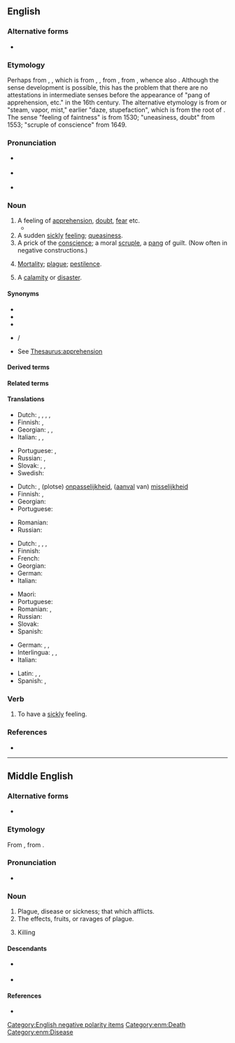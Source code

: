 {{also|Qualm}}
==English==

===Alternative forms===
* {{l|en|calm}} {{qualifier|dialectal}}

===Etymology===
{{PIE root|en|gʷelH}}
Perhaps from {{inh|en|enm|qualm}}, {{m|enm|cwalm||death, sickness, plague}}, which is from {{inh|en|ang|cwealm}} {{gloss|West Saxon: "death, disaster, plague"}}, {{m|ang|ūtcualm}} {{gloss|Anglian: "utter destruction"}}, from {{inh|en|gmw-pro|*kwalm||killing, death, destruction}}, from {{der|en|ine-pro|*gʷelH-||to stick, pierce; pain, injury, death}}, whence also {{m|en|quell}}.  Although the sense development is possible, this has the problem that there are no attestations in intermediate senses before the appearance of "pang of apprehension, etc." in the 16th century. The alternative etymology is from {{bor|en|nl|kwalm}} or {{bor|en|de|Qualm}} "steam, vapor, mist," earlier "daze, stupefaction", which is from the root of {{der|en|de|quellen|t=to stream, well up}}. The sense "feeling of faintness" is from 1530; "uneasiness, doubt" from 1553; "scruple of conscience" from 1649.

===Pronunciation===
* {{a|GenAm}} {{IPA|en|/kwɑm/|/kwɔm/|/kwɑlm/}}
* {{a|RP}} {{IPA|en|/kwɑːm/|/kwɔːm/}}
* {{audio|en|LL-Q1860 (eng)-AcpoKrane-qualm.wav|Audio (UK)}}

===Noun===
{{en-noun}}

# A feeling of [[apprehension]], [[doubt]], [[fear]] etc. {{defdate|from 16th c.}}
#* {{quote-web
|en
|date=2012-08-25
|year=
|first=
|last=
|author=Andy Pasztor
|authorlink=
|title=Armstrong, First Man on Moon, Dies
|site=Wall Street Journal
|url=http://online.wsj.com/article/SB10000872396390444812704577611620494238512.html
|archiveorg=
|accessdate=2012-08-26
|passage=Opponents of those privatization plans hoped to use Mr. Armstrong's '''qualms''' as ammunition to block the White House initiatives, and they asked for more public statements.
}}
# A sudden [[sickly]] [[feeling]]; [[queasiness]]. {{defdate|from 16th c.}}
# A prick of the [[conscience]]; a moral [[scruple]], a [[pang]] of guilt. (Now often in negative constructions.) {{defdate|from 17th c.}}
#: {{ux|en|This lawyer has no '''qualms''' about saving people who are on the wrong side of the law.}}
# {{lb|en|archaic|UK|_|dialectal}} [[mortality|Mortality]]; [[plague]]; [[pestilence]].
# {{lb|en|archaic|UK|_|dialectal}} A [[calamity]] or [[disaster]].

====Synonyms====
* {{l|en|compunction}}
* {{l|en|misgiving}}
* {{l|en|scruple}}
* {{l|en|unease}}/{{l|en|uneasiness}}
* See [[Thesaurus:apprehension]]

====Derived terms====
{{der3|en|qualmish|qualmishly|qualmishness|qualmy}}

====Related terms====
{{rel3|en|quell}}

====Translations====
{{trans-top|sudden feeling of apprehension, doubt, fear etc.}}
* Dutch: {{t|nl|angstgevoel|n}}, {{t+|nl|onbehagen|n}}, {{t+|nl|bedenking}}, {{t+|nl|onzekerheid}}, {{t+|nl|twijfel}}
* Finnish: {{t+|fi|epävarmuus}}, {{t+|fi|epäilys}}
* Georgian: {{t|ka|ეჭვი}}, {{t|ka|მერყეობა}}, {{t|ka|დაბნეულობა}}
* Italian: {{t+|it|dubbio|m}}, {{t+|it|apprensione|f}}, {{t+|it|paura|f}}
{{trans-mid}}
* Portuguese: {{t+|pt|apreensão|f}}, {{t+|pt|receio|m}}
* Russian: {{t+|ru|сомне́ние|n}}, {{t+|ru|расте́рянность|f}}
* Slovak: {{t|sk|zábrany|f-p}}, {{t|sk|pochybnosti|f-p}}, {{t|sk|obavy|f-p}}
* Swedish: {{t+|sv|betänklighet}}
{{trans-bottom}}

{{trans-top|sickly feeling of being ill at ease; sudden queasiness}}
* Dutch: {{t|nl|braakkneiging}}, (plotse) [[onpasselijkheid]], ([[aanval]] van) [[misselijkheid]]
* Finnish: {{t+|fi|kuvotus}}, {{t+|fi|etominen}}
* Georgian: {{t|ka|გულის რევა}}
* Portuguese: {{t+|pt|mal-estar|m}}
{{trans-mid}}
* Romanian: {{t+|ro|greață|f}}
* Russian: {{t+|ru|тошнота́|f}}
{{trans-bottom}}

{{trans-top|prick of the conscience, moral scrupule}}
* Dutch: {{t|nl|gewetensaanval}}, {{t+|nl|gewetensbezwaar|n}}, {{t+|nl|scrupule|m}}, {{t+|nl|wroeging}}
* Finnish: {{t|fi|tunnontuska}}
* French: {{t+|fr|scrupule|m}}
* Georgian: {{t|ka|სინდისის ქენჯნა}}
* German: {{t+|de|Gewissensbisse|m-p}}
* Italian: {{t+|it|scrupolo|m}}
{{trans-mid}}
* Maori: {{t|mi|potau}}
* Portuguese: {{t+|pt|escrúpulo|m}}
* Romanian: {{t+|ro|scrupul|n}}, {{t|ro|compuncțiune|f}}
* Russian: {{t|ru|угрызе́ния со́вести|n-p}}
* Slovak: {{t|sk|zábrany|f-p}}
* Spanish: {{t+|es|escrúpulo|m}}
{{trans-bottom}}

{{checktrans-top|}}
* German: {{t+check|de|Skrupel|m}}, {{t+check|de|Unbehagen}}, {{t+check|de|Bedenken|n-p}}
* Interlingua: {{t-check|ia|scrupulo}}, {{t-check|ia|apprehension}}, {{t-check|ia|nausea}}
* Italian: {{t+check|it|scrupolo}}
{{trans-mid}}
* Latin: {{t-check|la|defectio}}, {{t-check|la|fastidium}}, {{t-check|la|nausea}}
* Spanish: {{t-check|es|escrupulo}}, {{t-check|es|naúsea}}
{{trans-bottom}}

===Verb===
{{en-verb}}

# {{lb|en|intransitive}} To have a [[sickly]] feeling.

===References===
* {{R:Online Etymology Dictionary}}

[[Category:English negative polarity items]]

----

==Middle English==

===Alternative forms===
* {{alter|enm|cwalm|cualm|qwalm|qualme}}

===Etymology===
From {{inh|enm|ang|cwealm}}, from {{inh|enm|gmw-pro|*kwalm}}.

===Pronunciation===
* {{IPA|enm|/kwalm/}}

===Noun===
{{head|enm|noun}}

# Plague, disease or sickness; that which afflicts.
# The effects, fruits, or ravages of plague.
# {{lb|enm|rare}} Killing {{gloss|as a concept or as an instance}}

====Descendants====
* {{desc|en|qualm}} {{q|possibly}}
* {{desc|sco|qualm}} {{q|possibly}}

====References====
* {{R:MED Online|entry=qualm (n.(1))|id=MED35417|accessdate=2018-11-12}}

[[Category:enm:Death]]
[[Category:enm:Disease]]